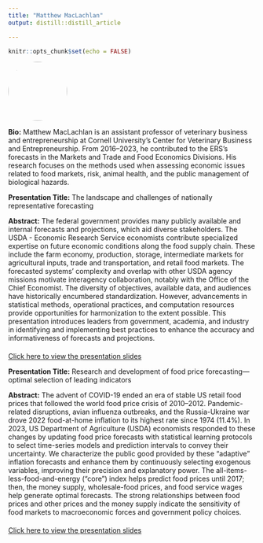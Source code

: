 ```yaml
---
title: "Matthew MacLachlan"
output: distill::distill_article

---
```


```r
knitr::opts_chunk$set(echo = FALSE)
```


:::float-left

<img src="images/Matthew_MacLachlan.png" style="width: 120px; height: 120px; object-fit: cover; border-radius: 50%;">

**Bio:** Matthew MacLachlan is an assistant professor of veterinary business and entrepreneurship at Cornell University's Center for Veterinary Business and Entrepreneurship. From 2016–2023, he contributed to the ERS’s forecasts in the Markets and Trade and Food Economics Divisions.  His research focuses on the methods used when assessing economic issues related to food markets, risk, animal health, and the public management of biological hazards.

**Presentation Title:** The landscape and challenges of nationally representative forecasting

**Abstract:** The federal government provides many publicly available and internal forecasts and projections, which aid diverse stakeholders. The USDA - Economic Research Service economists contribute specialized expertise on future economic conditions along the food supply chain. These include the farm economy, production, storage, intermediate markets for agricultural inputs, trade and transportation, and retail food markets. The forecasted systems' complexity and overlap with other USDA agency missions motivate interagency collaboration, notably with the Office of the Chief Economist. The diversity of objectives, available data, and audiences have historically encumbered standardization. However, advancements in statistical methods, operational practices, and computation resources provide opportunities for harmonization to the extent possible. This presentation introduces leaders from government, academia, and industry in identifying and implementing best practices to enhance the accuracy and informativeness of forecasts and projections.


<!-- Link to presentation slides -->
<div style="margin-top: 20px;">
  <a href="presentations/5-1_Matthew_MacLachlan.pdf" target="_blank">Click here to view the presentation slides</a>
</div>

**Presentation Title:** Research and development of food price forecasting—optimal selection of leading indicators

**Abstract:** The advent of COVID-19 ended an era of stable US retail food prices that followed the world food price crisis of 2010–2012. Pandemic-related disruptions, avian influenza outbreaks, and the Russia-Ukraine war drove 2022 food-at-home inflation to its highest rate since 1974 (11.4%). In 2023, US Department of Agriculture (USDA) economists responded to these changes by updating food price forecasts with statistical learning protocols to select time-series models and prediction intervals to convey their uncertainty. We characterize the public good provided by these “adaptive” inflation forecasts and enhance them by continuously selecting exogenous variables, improving their precision and explanatory power. The all-items-less-food-and-energy (“core”) index helps predict food prices until 2017; then, the money supply, wholesale-food prices, and food service wages help generate optimal forecasts. The strong relationships between food prices and other prices and the money supply indicate the sensitivity of food markets to macroeconomic forces and government policy choices.


<!-- Link to presentation slides -->
<div style="margin-top: 20px;">
  <a href="presentations/5-1_Matthew_MacLachlan.pdf" target="_blank">Click here to view the presentation slides</a>
</div>


:::









